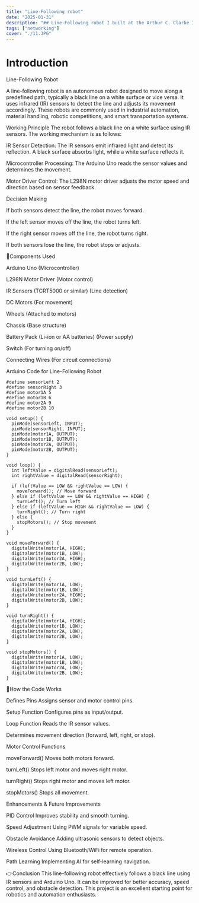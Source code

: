 ```yaml
---
title: "Line-Following robot"
date: "2025-01-31"
description: "## Line-Following robot I built at the Arthur C. Clarke Institute for Advanced Technology (ACCIMT) ."
tags: ["networking"]
cover: "./11.JPG"
---
```


# Introduction
Line-Following Robot 

A line-following robot is an autonomous robot designed to move along a predefined path, typically a black line on a white surface or vice versa. It uses infrared (IR) sensors to detect the line and adjusts its movement accordingly. These robots are commonly used in industrial automation, material handling, robotic competitions, and smart transportation systems.

Working Principle
The robot follows a black line on a white surface using IR sensors. The working mechanism is as follows:

IR Sensor Detection: The IR sensors emit infrared light and detect its reflection. A black surface absorbs light, while a white surface reflects it.

Microcontroller Processing: The Arduino Uno reads the sensor values and determines the movement.

Motor Driver Control: The L298N motor driver adjusts the motor speed and direction based on sensor feedback.


Decision Making

If both sensors detect the line, the robot moves forward.

If the left sensor moves off the line, the robot turns left.

If the right sensor moves off the line, the robot turns right.

If both sensors lose the line, the robot stops or adjusts.



🛑Components Used

Arduino Uno (Microcontroller)

L298N Motor Driver (Motor control)

IR Sensors (TCRT5000 or similar) (Line detection)

DC Motors (For movement)

Wheels (Attached to motors)

Chassis (Base structure)

Battery Pack (Li-ion or AA batteries) (Power supply)

Switch (For turning on/off)

Connecting Wires (For circuit connections)



Arduino Code for Line-Following Robot
```
#define sensorLeft 2
#define sensorRight 3
#define motor1A 5
#define motor1B 6
#define motor2A 9
#define motor2B 10

void setup() {
  pinMode(sensorLeft, INPUT);
  pinMode(sensorRight, INPUT);
  pinMode(motor1A, OUTPUT);
  pinMode(motor1B, OUTPUT);
  pinMode(motor2A, OUTPUT);
  pinMode(motor2B, OUTPUT);
}

void loop() {
  int leftValue = digitalRead(sensorLeft);
  int rightValue = digitalRead(sensorRight);

  if (leftValue == LOW && rightValue == LOW) {
    moveForward(); // Move forward
  } else if (leftValue == LOW && rightValue == HIGH) {
    turnLeft(); // Turn left
  } else if (leftValue == HIGH && rightValue == LOW) {
    turnRight(); // Turn right
  } else {
    stopMotors(); // Stop movement
  }
}

void moveForward() {
  digitalWrite(motor1A, HIGH);
  digitalWrite(motor1B, LOW);
  digitalWrite(motor2A, HIGH);
  digitalWrite(motor2B, LOW);
}

void turnLeft() {
  digitalWrite(motor1A, LOW);
  digitalWrite(motor1B, LOW);
  digitalWrite(motor2A, HIGH);
  digitalWrite(motor2B, LOW);
}

void turnRight() {
  digitalWrite(motor1A, HIGH);
  digitalWrite(motor1B, LOW);
  digitalWrite(motor2A, LOW);
  digitalWrite(motor2B, LOW);
}

void stopMotors() {
  digitalWrite(motor1A, LOW);
  digitalWrite(motor1B, LOW);
  digitalWrite(motor2A, LOW);
  digitalWrite(motor2B, LOW);
}
```



🛑How the Code Works

Defines Pins Assigns sensor and motor control pins.

Setup Function Configures pins as input/output.

Loop Function Reads the IR sensor values.

Determines movement direction (forward, left, right, or stop).

Motor Control Functions

moveForward() Moves both motors forward.

turnLeft() Stops left motor and moves right motor.

turnRight() Stops right motor and moves left motor.

stopMotors() Stops all movement.


Enhancements & Future Improvements

PID Control Improves stability and smooth turning.

Speed Adjustment Using PWM signals for variable speed.

Obstacle Avoidance Adding ultrasonic sensors to detect objects.

Wireless Control Using Bluetooth/WiFi for remote operation.

Path Learning Implementing AI for self-learning navigation.


👉Conclusion
This line-following robot effectively follows a black line using IR sensors and Arduino Uno. It can be improved for better accuracy, speed control, and obstacle detection. This project is an excellent starting point for robotics and automation enthusiasts.